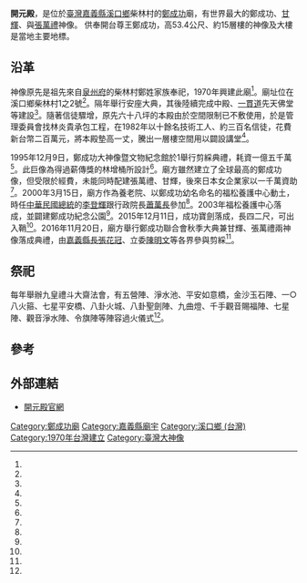 {{coord|23.603896|120.374740|display=title}}
{{東亞廟宇
| name =開元殿
| poj =Khai-goân-tiān
| tl =Khai-guân-tiān
| img =file:開元殿與鄭成功紀念公園門口.jpg
| img_capt =開元殿與鄭成功紀念公園門口
| image_width =250px
| location = {{TWN}}[[嘉義縣|嘉義縣]][[溪口鄉_(台灣)|溪口鄉]]柴林村1之2號
| god = [[鄭成功|鄭成功]]
| type =
| struct =
| open_year =1970年
| cere_date =
|}}
'''開元殿'''，是位於[[臺灣|臺灣]][[嘉義縣|嘉義縣]][[溪口鄉_(台灣)|溪口鄉]]柴林村的[[鄭成功|鄭成功]]廟，有世界最大的鄭成功、[[甘輝|甘輝]]、與[[張萬禮|張萬禮]]神像。
供奉開台尊王鄭成功，高53.4公尺、約15層樓的神像及大樓是當地主要地標。

==沿革==
神像原先是祖先來自[[泉州府|泉州府]]的柴林村鄭姓家族奉祀，1970年興建此廟<ref name="朱惠如2"/>。廟址位在溪口鄉柴林村1之2號<ref name="經濟日報"/>。隔年舉行安座大典，其後陸續完成中殿、[[一貫道|一貫道]]先天佛堂等建設<ref name="朱惠如2"/>。隨著信徒驟增，原先六十八坪的本殿由於空間限制已不敷使用，於是管理委員會找林炎貴承包工程，在1982年以十餘名技術工人、約三百名信徒，花費新台幣二百萬元，將本殿墊高一丈，騰出一層樓空間用以闢設講堂<ref name="海陽"/>。

1995年12月9日，鄭成功大神像暨文物紀念館於1舉行剪綵典禮，耗資一億五千萬<ref name="經濟日報"/>。此巨像為得過薪傳獎的林增桶所設計<ref name="洪瑞琴"/>。廟方雖然建立了全球最高的鄭成功像，但受限於經費，未能同時配建張萬禮、甘輝，後來日本女企業家以一千萬資助<ref name="王瑄琪"/>。2000年3月15日，廟方作為養老院、以鄭成功幼名命名的福松養護中心動土，時任[[中華民國總統|中華民國總統]]的[[李登輝|李登輝]]跟行政院長[[蕭萬長|蕭萬長]]參加<ref name="朱惠如1"/>。2003年福松養護中心落成，並闢建鄭成功紀念公園<ref name="朱惠如2"/>。2015年12月11日，成功寶劍落成，長四二尺，可出入鞘<ref name="陳燊元"/>。2016年11月20日，廟方舉行鄭成功聯合會秋季大典兼甘輝、張萬禮兩神像落成典禮，由[[嘉義縣長|嘉義縣長]][[張花冠|張花冠]]、立委[[陳明文|陳明文]]等各界參與剪綵<ref name="曾迺強"/>。

==祭祀==
每年舉辦九皇禮斗大齋法會，有五營陣、淨水池、平安如意橋，金沙玉石陣、一○八火箍、七星平安橋、八卦火城、八卦聖劍陣、九曲燈、千手觀音賜福陣、七星陣、觀音淨水陣、令旗陣等陣容過火儀式<ref name="陳燊元"/>。

{{Multiple image
|align=center
|direction = horizontal
|width = 200
|image1 =開元殿本殿與鄭成功像.jpg
|caption1 =鄭成功像和開元殿本殿
|image2 =鄭成功、甘輝、與張萬禮像.jpg
|caption2 =鄭成功像高53.4公尺，甘輝以及張萬禮像高24.3公尺<ref name="曾迺強"/>。
|image3 =福松養護中心與鄭成功像.jpg
|caption3 =福松養護中心與鄭成功像
}}

==參考==
{{portal box|台灣|宗教|}}
{{reflist|1|refs=
 
<ref name="陳燊元">{{Cite news|url=http://www.taiwantimes.com.tw/ncon.php?num=619page=ncon.php|title=長42尺　東南亞第一劍落成|author=陳燊元|language=zh-tw|publisher=《臺灣時報》|date=2015-12-12|accessdate=2018-01-07|archive-date=2019-08-26|archive-url=https://web.archive.org/web/20190826025101/http://www.taiwantimes.com.tw/ncon.php?num=619page=ncon.php|dead-url=no}}</ref>

<ref name="朱惠如1">{{Cite news|url=|title=福松養護中心動土 擁連聲四起 全省近萬鄭成功信徒齊聚溪口開元殿 李總統拜託鄉親支持連蕭配|author=朱惠如|language=zh-tw|publisher=《聯合報》|date=2000-03-16|accessdate=}}</ref>

<ref name="經濟日報">{{Cite news|url=|title=溪口鄭成功大神像落成|author=|language=zh-tw|publisher=《經濟日報》|date=1995-12-10|accessdate=}}</ref>

<ref name="朱惠如2">{{Cite news|url=|title=「嘉義真奇廟」專題報導之十二 開元殿 鄭成功神像高達178台尺 開設安養中心 提供老人照顧服務獲好評 每年12月舉行冬令救濟|author=朱惠如|language=zh-tw|publisher=《聯合報》|date=2007-09-05|accessdate=}}</ref>

<ref name="海陽">{{Cite news|url=|title=旱地拔蔥步步高 廟宇墊高工程|author=海陽|language=zh-tw|publisher=《聯合報》|date=1982-06-15|accessdate=}}</ref>

<ref name="王瑄琪">{{Cite news|url=https://tw.news.yahoo.com/%E6%97%A5%E5%A9%A6%E6%8D%90%E5%8D%83%E8%90%AC-%E5%8A%A9%E5%BB%BA%E9%84%AD%E6%88%90%E5%8A%9F%E8%AD%B7%E6%B3%95%E5%83%8F-215005145.html|title=日婦捐千萬 助建鄭成功護法像|author=王瑄琪|language=zh-tw|publisher=《中國時報》|date=2015-04-27|accessdate=2017-02-04|archive-date=2019-08-25|archive-url=https://web.archive.org/web/20190825022726/https://tw.news.yahoo.com/%E6%97%A5%E5%A9%A6%E6%8D%90%E5%8D%83%E8%90%AC-%E5%8A%A9%E5%BB%BA%E9%84%AD%E6%88%90%E5%8A%9F%E8%AD%B7%E6%B3%95%E5%83%8F-215005145.html|dead-url=no}}</ref>

<ref name="洪瑞琴">{{Cite news|url=http://news.ltn.com.tw/news/life/breakingnews/1341791|title=19米「千里眼、順風耳」 鹿耳門聖母廟擬挑戰金氏紀錄|author=洪瑞琴|language=zh-tw|publisher=《自由時報》|date=2015-06-07|accessdate=2018-04-10|archive-date=2019-12-02|archive-url=https://web.archive.org/web/20191202120522/https://news.ltn.com.tw/news/life/breakingnews/1341791|dead-url=no}}</ref>


<ref name="曾迺強">{{Cite news|url=http://news.ltn.com.tw/news/life/breakingnews/1892534|title=世界最大鄭成功左右護法像 溪口落成|author=曾迺強|language=zh-tw|publisher=《自由時報》|date=2016-11-20|accessdate=2017-02-04|archive-date=2019-12-02|archive-url=https://web.archive.org/web/20191202051446/https://news.ltn.com.tw/news/life/breakingnews/1892534|dead-url=no}}</ref>
 }}
==外部連結== 
{{commonscat|Kaiyuan Temple, Chiayi}}
*[https://web.archive.org/web/20170205013430/http://w1689.myweb.hinet.net/ 開元殿官網]
[[Category:鄭成功廟|Category:鄭成功廟]]
[[Category:嘉義縣廟宇|Category:嘉義縣廟宇]]
[[Category:溪口鄉_(台灣)|Category:溪口鄉 (台灣)]]
[[Category:1970年台灣建立|Category:1970年台灣建立]]
[[Category:臺灣大神像|Category:臺灣大神像]]